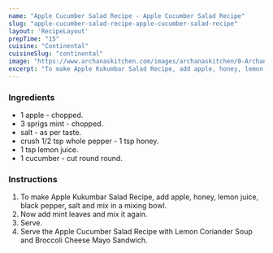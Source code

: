 ---
name: "Apple Cucumber Salad Recipe - Apple Cucumber Salad Recipe"
slug: "apple-cucumber-salad-recipe-apple-cucumber-salad-recipe"
layout: 'RecipeLayout'
prepTime: "15"
cuisine: "Continental"
cuisineSlug: "continental"
image: "https://www.archanaskitchen.com/images/archanaskitchen/0-Archanas-Kitchen-Recipes/Articles/Apple_Cucumber_Salad_Recipe_3_1600.jpg"
excerpt: "To make Apple Kukumbar Salad Recipe, add apple, honey, lemon juice, black pepper, salt and mix in a mixing bowl"
---

### Ingredients

- 1 apple - chopped.
-  3 sprigs mint - chopped.
-  salt - as per taste.
-  crush 1/2 tsp whole pepper - 1 tsp honey.
-  1 tsp lemon juice.
-  1 cucumber - cut round round.

### Instructions

1. To make Apple Kukumbar Salad Recipe, add apple, honey, lemon juice, black pepper, salt and mix in a mixing bowl.
1. Now add mint leaves and mix it again.
1. Serve.
1. Serve the Apple Cucumber Salad Recipe with Lemon Coriander Soup and Broccoli Cheese Mayo Sandwich.
